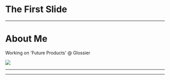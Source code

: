 

# The First Slide


<Notes>
</Notes>

---

# About Me

Working on 'Future Products' @ Glossier

![](https://www.misswhoeveryouare.com/wp-content/uploads/2017/03/glossier-haul-1440x1021.jpg)

---


---
